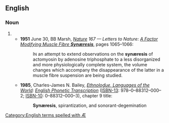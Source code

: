 ==English==

===Noun===
{{en-noun|synæreses}}

# {{alternative spelling of|synaeresis}}
#* '''1951''' June 30, BB Marsh, ''[http://www.nature.com/index.html Nature] 167 — Letters to Nature: [http://www.nature.com/nature/journal/v167/n4261/abs/1671065a0.html A Factor Modifying Muscle Fibre '''Synæresis''']'', pages 1065–1066:
#*: I<small>N</small> an attempt to extend observations on the '''synæresis''' of actomyosin by adenosine triphosphate to a less disorganized and more physiologically complete system, the volume changes which accompany the disappearance of the latter in a muscle fibre suspension are being studied.
#* '''1985''', Charles-James N. Bailey, ''[http://www.ethnologue.com/ Ethnoloɠue, Languages of the World]: [http://www.ethnologue.com/show_product.asp?isbn=0883120003 English Phonetic Transcription]'' ([[ISBN-13]]: 978–0–88312–000–2; [[ISBN-10]]: 0–88312–000–3), chapter 9 title:
#*: '''Synæresis''', spirantization, and sonorant-degemination

[[Category:English terms spelled with Æ]]